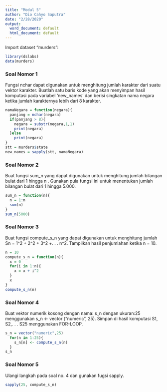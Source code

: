 ---
title: "Modul 5"
author: "Dio Cahyo Saputra"
date: "2/28/2020"
output:
  word_document: default
  html_document: default
---

Import dataset “murders”: 
```{r}
library(dslabs)
data(murders)
```

### Soal Nomor 1
Fungsi nchar dapat digunakan untuk menghitung jumlah karakter dari suatu vektor karakter. Buatlah satu baris kode yang akan menyimpan hasil komputasi pada variabel ‘new_names’ dan berisi singkatan nama negara ketika jumlah karakternya lebih dari 8 karakter.

```{r}
namaNegara = function(negara){
  panjang = nchar(negara)
  if(panjang > 8){
    negara = substr(negara,1,1)
    print(negara)
  }else
    print(negara)
}
stt = murders$state
new_names = sapply(stt, namaNegara)
```

### Soal Nomor 2
Buat fungsi sum_n yang dapat digunakan untuk menghitung jumlah bilangan bulat dari 1 hingga n . Gunakan pula fungsi ini untuk menentukan jumlah bilangan bulat dari 1 hingga 5.000.

```{r}
sum_n = function(n){
  n = 1:n
  sum(n)
}
sum_n(5000)
```

### Soal Nomor 3
Buat fungsi compute_s_n yang dapat digunakan untuk menghitung jumlah Sn = 1^2 + 2^2 + 3^2 +. . . n^2. Tampilkan hasil penjumlahan ketika n = 10.

```{r}
n = 10
compute_s_n = function(n){
  x = 0
  for(i in 1:n){
    x = x + i^2
  }
  x
}
compute_s_n(n)
```

### Soal Nomor 4
Buat vektor numerik kosong dengan nama: s_n dengan ukuran:25 menggunakan s_n <- vector ("numeric", 25). Simpan di hasil komputasi S1, S2,. . . S25 menggunakan FOR-LOOP.

```{r}
s_n = vector("numeric",25)
  for(n in 1:25){ 
    s_n[n] <- compute_s_n(n) 
  } 
s_n

```

### Soal Nomor 5
Ulangi langkah pada soal no. 4 dan gunakan fugsi sapply.

```{r}
sapply(25, compute_s_n)
```
